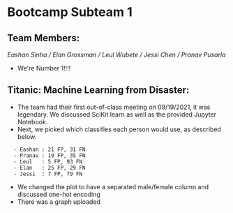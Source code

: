 =Bootcamp Subteam 1=

==Team Members:==
''Eashan Sinha / Elan Grossman / Leul Wubete / Jessi Chen / Pranav Pusarla''
* We're Number 1!!!!

==Titanic: Machine Learning from Disaster:==
* The team had their first out-of-class meeting on 09/19/2021, it was legendary. We discussed SciKit learn as well as the provided Jupyter Notebook.
* Next, we picked which classifies each person would use, as described below.
   - Eashan : 21 FP, 31 FN 
   - Pranav : 19 FP, 35 FN  
   - Leul   : 5 FP, 93 FN
   - Elan   : 25 FP, 29 FN
   - Jessi  : 7 FP, 79 FN
* We changed the plot to have a separated male/female column and discussed one-hot encoding
* There was a graph uploaded

